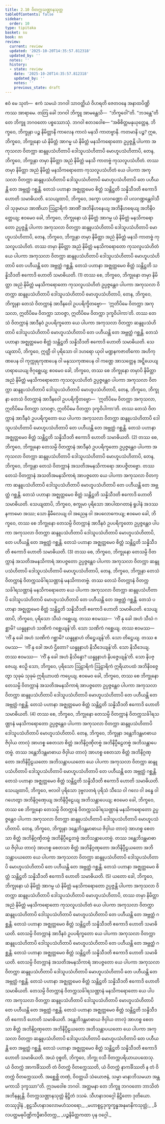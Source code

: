 ```yaml
---
title: 2.10 ဝိတက္ကသဏ္ဌာနသုတ္တ
tableOfContents: false
sidebar:
  order: 10
type: tipitaka
basket: su
book: mn
review:
  current: review
  updated: '2025-10-20T14:35:57.812318'
  updated_by: ''
  notes: ''
  history:
  - state: review
    date: '2025-10-20T14:35:57.812318'
    updated_by: ''
    notes: ''
    previous_state: draft
---
```



<DynamicBreadcrumb />


<ReviewStatus review={frontmatter.review} showDetails={true} />

<HypothesisAnnotation frontmatter={frontmatter} />

<Division number="216" book="mn" e="ch" v="24">

<Paragraph number="734" book="mn">
ဧဝံ မေ သုတံ—  ဧကံ သမယံ ဘဂဝါ သာဝတ္ထိယံ ဝိဟရတိ ဇေတဝနေ အနာထပိဏ္ဍိကဿ အာရာမေ. တတြ ခေါ ဘဂဝါ ဘိက္ခူ အာမန္တေသိ—  “ဘိက္ခဝေါ”တိ. “ဘဒန္တေ”တိ တေ ဘိက္ခူ ဘဂဝတော ပစ္စဿောသုံ. ဘဂဝါ ဧတဒဝေါစ—
</Paragraph>

<Paragraph number="735" book="mn">
“အဓိစိတ္တမနုယုတ္တေန, ဘိက္ခဝေ, ဘိက္ခုနာ ပဉ္စ နိမိတ္တာနိ ကာလေန ကာလံ မနသိ ကာတဗ္ဗာနိ. ကတမာနိ ပဉ္စ? ဣဓ, ဘိက္ခဝေ, ဘိက္ခုနော ယံ နိမိတ္တံ အာဂမ္မ ယံ နိမိတ္တံ မနသိကရောတော ဥပ္ပဇ္ဇန္တိ ပါပကာ အကုသလာ ဝိတက္ကာ ဆန္ဒူပသံဟိတာပိ ဒေါသူပသံဟိတာပိ မောဟူပသံဟိတာပိ, တေန, ဘိက္ခဝေ, ဘိက္ခုနာ တမှာ နိမိတ္တာ အညံ နိမိတ္တံ မနသိ ကာတဗ္ဗံ ကုသလူပသံဟိတံ. တဿ တမှာ နိမိတ္တာ အညံ နိမိတ္တံ မနသိကရောတော ကုသလူပသံဟိတံ ယေ ပါပကာ အကုသလာ ဝိတက္ကာ ဆန္ဒူပသံဟိတာပိ ဒေါသူပသံဟိတာပိ မောဟူပသံဟိတာပိ တေ ပဟီယန္တိ တေ အဗ္ဘတ္ထံ ဂစ္ဆန္တိ. တေသံ ပဟာနာ အဇ္ဈတ္တမေဝ စိတ္တံ သန္တိဋ္ဌတိ သန္နိသီဒတိ ဧကောဒိ ဟောတိ သမာဓိယတိ. သေယျထာပိ, ဘိက္ခဝေ, ဒက္ခော ပလဂဏ္ဍော ဝါ ပလဂဏ္ဍန္တေဝါသီ ဝါ သုခုမာယ အာဏိယာ ဩဠာရိကံ အာဏိံ အဘိနိဟနေယျ အဘိနီဟရေယျ အဘိနိဝတ္တေယျ; ဧဝမေဝ ခေါ, ဘိက္ခဝေ, ဘိက္ခုနော ယံ နိမိတ္တံ အာဂမ္မ ယံ နိမိတ္တံ မနသိကရောတော ဥပ္ပဇ္ဇန္တိ ပါပကာ အကုသလာ ဝိတက္ကာ ဆန္ဒူပသံဟိတာပိ ဒေါသူပသံဟိတာပိ မောဟူပသံဟိတာပိ, တေန, ဘိက္ခဝေ, ဘိက္ခုနာ တမှာ နိမိတ္တာ အညံ နိမိတ္တံ မနသိ ကာတဗ္ဗံ ကုသလူပသံဟိတံ. တဿ တမှာ နိမိတ္တာ အညံ နိမိတ္တံ မနသိကရောတော ကုသလူပသံဟိတံ ယေ ပါပကာ အကုသလာ ဝိတက္ကာ ဆန္ဒူပသံဟိတာပိ ဒေါသူပသံဟိတာပိ မောဟူပသံဟိတာပိ တေ ပဟီယန္တိ တေ အဗ္ဘတ္ထံ ဂစ္ဆန္တိ. တေသံ ပဟာနာ အဇ္ဈတ္တမေဝ စိတ္တံ သန္တိဋ္ဌတိ သန္နိသီဒတိ ဧကောဒိ ဟောတိ သမာဓိယတိ. (1)
</Paragraph>

</Division>
<Division number="217" book="mn" e="ch" v="24">

<Paragraph number="736" book="mn">
တဿ စေ, ဘိက္ခဝေ, ဘိက္ခုနော တမှာ နိမိတ္တာ အညံ နိမိတ္တံ မနသိကရောတော ကုသလူပသံဟိတံ ဥပ္ပဇ္ဇန္တေဝ ပါပကာ အကုသလာ ဝိတက္ကာ ဆန္ဒူပသံဟိတာပိ ဒေါသူပသံဟိတာပိ မောဟူပသံဟိတာပိ, တေန, ဘိက္ခဝေ, ဘိက္ခုနာ တေသံ ဝိတက္ကာနံ အာဒီနဝေါ ဥပပရိက္ခိတဗ္ဗော—  ‘ဣတိပိမေ ဝိတက္ကာ အကုသလာ, ဣတိပိမေ ဝိတက္ကာ သာဝဇ္ဇာ, ဣတိပိမေ ဝိတက္ကာ ဒုက္ခဝိပါကာ’တိ. တဿ တေသံ ဝိတက္ကာနံ အာဒီနဝံ ဥပပရိက္ခတော ယေ ပါပကာ အကုသလာ ဝိတက္ကာ ဆန္ဒူပသံဟိတာပိ ဒေါသူပသံဟိတာပိ မောဟူပသံဟိတာပိ တေ ပဟီယန္တိ တေ အဗ္ဘတ္ထံ ဂစ္ဆန္တိ. တေသံ ပဟာနာ အဇ္ဈတ္တမေဝ စိတ္တံ သန္တိဋ္ဌတိ သန္နိသီဒတိ ဧကောဒိ ဟောတိ သမာဓိယတိ. သေယျထာပိ, ဘိက္ခဝေ, ဣတ္ထီ ဝါ ပုရိသော ဝါ ဒဟရော ယုဝါ မဏ္ဍနကဇာတိကော အဟိကုဏပေန ဝါ ကုက္ကုရကုဏပေန ဝါ မနုဿကုဏပေန ဝါ ကဏ္ဌေ အာသတ္တေန အဋ္ဋိယေယျ ဟရာယေယျ ဇိဂုစ္ဆေယျ; ဧဝမေဝ ခေါ, ဘိက္ခဝေ, တဿ စေ ဘိက္ခုနော တမှာပိ နိမိတ္တာ အညံ နိမိတ္တံ မနသိကရောတော ကုသလူပသံဟိတံ ဥပ္ပဇ္ဇန္တေဝ ပါပကာ အကုသလာ ဝိတက္ကာ ဆန္ဒူပသံဟိတာပိ ဒေါသူပသံဟိတာပိ မောဟူပသံဟိတာပိ, တေန, ဘိက္ခဝေ, ဘိက္ခုနာ တေသံ ဝိတက္ကာနံ အာဒီနဝေါ ဥပပရိက္ခိတဗ္ဗော—  ‘ဣတိပိမေ ဝိတက္ကာ အကုသလာ, ဣတိပိမေ ဝိတက္ကာ သာဝဇ္ဇာ, ဣတိပိမေ ဝိတက္ကာ ဒုက္ခဝိပါကာ’တိ. တဿ တေသံ ဝိတက္ကာနံ အာဒီနဝံ ဥပပရိက္ခတော ယေ ပါပကာ အကုသလာ ဝိတက္ကာ ဆန္ဒူပသံဟိတာပိ ဒေါသူပသံဟိတာပိ မောဟူပသံဟိတာပိ တေ ပဟီယန္တိ တေ အဗ္ဘတ္ထံ ဂစ္ဆန္တိ. တေသံ ပဟာနာ အဇ္ဈတ္တမေဝ စိတ္တံ သန္တိဋ္ဌတိ သန္နိသီဒတိ ဧကောဒိ ဟောတိ သမာဓိယတိ. (2)
</Paragraph>

</Division>
<Division number="218" book="mn" e="ch" v="24">

<Paragraph number="737" book="mn">
တဿ စေ, ဘိက္ခဝေ, ဘိက္ခုနော တေသမ္ပိ ဝိတက္ကာနံ အာဒီနဝံ ဥပပရိက္ခတော ဥပ္ပဇ္ဇန္တေဝ ပါပကာ အကုသလာ ဝိတက္ကာ ဆန္ဒူပသံဟိတာပိ ဒေါသူပသံဟိတာပိ မောဟူပသံဟိတာပိ, တေန, ဘိက္ခဝေ, ဘိက္ခုနာ တေသံ ဝိတက္ကာနံ အသတိအမနသိကာရော အာပဇ္ဇိတဗ္ဗော. တဿ တေသံ ဝိတက္ကာနံ အသတိအမနသိကာရံ အာပဇ္ဇတော ယေ ပါပကာ အကုသလာ ဝိတက္ကာ ဆန္ဒူပသံဟိတာပိ ဒေါသူပသံဟိတာပိ မောဟူပသံဟိတာပိ တေ ပဟီယန္တိ တေ အဗ္ဘတ္ထံ ဂစ္ဆန္တိ. တေသံ ပဟာနာ အဇ္ဈတ္တမေဝ စိတ္တံ သန္တိဋ္ဌတိ သန္နိသီဒတိ ဧကောဒိ ဟောတိ သမာဓိယတိ. သေယျထာပိ, ဘိက္ခဝေ, စက္ခုမာ ပုရိသော အာပါထဂတာနံ ရူပါနံ အဒဿနကာမော အဿ; သော နိမီလေယျ ဝါ အညေန ဝါ အပလောကေယျ; ဧဝမေဝ ခေါ, ဘိက္ခဝေ, တဿ စေ ဘိက္ခုနော တေသမ္ပိ ဝိတက္ကာနံ အာဒီနဝံ ဥပပရိက္ခတော ဥပ္ပဇ္ဇန္တေဝ ပါပကာ အကုသလာ ဝိတက္ကာ ဆန္ဒူပသံဟိတာပိ ဒေါသူပသံဟိတာပိ မောဟူပသံဟိတာပိ, တေ ပဟီယန္တိ တေ အဗ္ဘတ္ထံ ဂစ္ဆန္တိ. တေသံ ပဟာနာ အဇ္ဈတ္တမေဝ စိတ္တံ သန္တိဋ္ဌတိ သန္နိသီဒတိ ဧကောဒိ ဟောတိ သမာဓိယတိ. (3)
</Paragraph>

</Division>
<Division number="219" book="mn" e="ch" v="24">

<Paragraph number="738" book="mn">
တဿ စေ, ဘိက္ခဝေ, ဘိက္ခုနော တေသမ္ပိ ဝိတက္ကာနံ အသတိအမနသိကာရံ အာပဇ္ဇတော ဥပ္ပဇ္ဇန္တေဝ ပါပကာ အကုသလာ ဝိတက္ကာ ဆန္ဒူပသံဟိတာပိ ဒေါသူပသံဟိတာပိ မောဟူပသံဟိတာပိ, တေန, ဘိက္ခဝေ, ဘိက္ခုနာ တေသံ ဝိတက္ကာနံ ဝိတက္ကသင်္ခါရသဏ္ဌာနံ မနသိကာတဗ္ဗံ. တဿ တေသံ ဝိတက္ကာနံ ဝိတက္ကသင်္ခါရသဏ္ဌာနံ မနသိကရောတော ယေ ပါပကာ အကုသလာ ဝိတက္ကာ ဆန္ဒူပသံဟိတာပိ ဒေါသူပသံဟိတာပိ မောဟူပသံဟိတာပိ တေ ပဟီယန္တိ တေ အဗ္ဘတ္ထံ ဂစ္ဆန္တိ. တေသံ ပဟာနာ အဇ္ဈတ္တမေဝ စိတ္တံ သန္တိဋ္ဌတိ သန္နိသီဒတိ ဧကောဒိ ဟောတိ သမာဓိယတိ. သေယျထာပိ, ဘိက္ခဝေ, ပုရိသော သီဃံ ဂစ္ဆေယျ. တဿ ဧဝမဿ—  ‘ကိံ နု ခေါ အဟံ သီဃံ ဂစ္ဆာမိ? ယန္နူနာဟံ သဏိကံ ဂစ္ဆေယျန်’တိ. သော သဏိကံ ဂစ္ဆေယျ. တဿ ဧဝမဿ—  ‘ကိံ နု ခေါ အဟံ သဏိကံ ဂစ္ဆာမိ? ယန္နူနာဟံ တိဋ္ဌေယျန်’တိ. သော တိဋ္ဌေယျ. တဿ ဧဝမဿ—  ‘ကိံ နု ခေါ အဟံ ဌိတော? ယန္နူနာဟံ နိသီဒေယျန်’တိ. သော နိသီဒေယျ. တဿ ဧဝမဿ—  ‘ကိံ နု ခေါ အဟံ နိသိန္နော? ယန္နူနာဟံ နိပဇ္ဇေယျန်’တိ. သော နိပဇ္ဇေယျ. ဧဝဉှိ သော, ဘိက္ခဝေ, ပုရိသော ဩဠာရိကံ ဩဠာရိကံ ဣရိယာပထံ အဘိနိဝဇ္ဇေတွာ သုခုမံ သုခုမံ ဣရိယာပထံ ကပ္ပေယျ. ဧဝမေဝ ခေါ, ဘိက္ခဝေ, တဿ စေ ဘိက္ခုနော တေသမ္ပိ ဝိတက္ကာနံ အသတိအမနသိကာရံ အာပဇ္ဇတော ဥပ္ပဇ္ဇန္တေဝ ပါပကာ အကုသလာ ဝိတက္ကာ ဆန္ဒူပသံဟိတာပိ ဒေါသူပသံဟိတာပိ မောဟူပသံဟိတာပိ တေ ပဟီယန္တိ တေ အဗ္ဘတ္ထံ ဂစ္ဆန္တိ. တေသံ ပဟာနာ အဇ္ဈတ္တမေဝ စိတ္တံ သန္တိဋ္ဌတိ သန္နိသီဒတိ ဧကောဒိ ဟောတိ သမာဓိယတိ. (4)
</Paragraph>

</Division>
<Division number="220" book="mn" e="ch" v="24">

<Paragraph number="739" book="mn">
တဿ စေ, ဘိက္ခဝေ, ဘိက္ခုနော တေသမ္ပိ ဝိတက္ကာနံ ဝိတက္ကသင်္ခါရသဏ္ဌာနံ မနသိကရောတော ဥပ္ပဇ္ဇန္တေဝ ပါပကာ အကုသလာ ဝိတက္ကာ ဆန္ဒူပသံဟိတာပိ ဒေါသူပသံဟိတာပိ မောဟူပသံဟိတာပိ. တေန, ဘိက္ခဝေ, ဘိက္ခုနာ ဒန္တေဘိဒန္တမာဓာယ ဇိဝှါယ တာလုံ အာဟစ္စ စေတသာ စိတ္တံ အဘိနိဂ္ဂဏှိတဗ္ဗံ အဘိနိပ္ပီဠေတဗ္ဗံ အဘိသန္တာပေတဗ္ဗံ. တဿ ဒန္တေဘိဒန္တမာဓာယ ဇိဝှါယ တာလုံ အာဟစ္စ စေတသာ စိတ္တံ အဘိနိဂ္ဂဏှတော အဘိနိပ္ပီဠယတော အဘိသန္တာပယတော ယေ ပါပကာ အကုသလာ ဝိတက္ကာ ဆန္ဒူပသံဟိတာပိ ဒေါသူပသံဟိတာပိ မောဟူပသံဟိတာပိ တေ ပဟီယန္တိ တေ အဗ္ဘတ္ထံ ဂစ္ဆန္တိ. တေသံ ပဟာနာ အဇ္ဈတ္တမေဝ စိတ္တံ သန္တိဋ္ဌတိ သန္နိသီဒတိ ဧကောဒိ ဟောတိ သမာဓိယတိ. သေယျထာပိ, ဘိက္ခဝေ, ဗလဝါ ပုရိသော ဒုဗ္ဗလတရံ ပုရိသံ သီသေ ဝါ ဂလေ ဝါ ခန္ဓေ ဝါ ဂဟေတွာ အဘိနိဂ္ဂဏှေယျ အဘိနိပ္ပီဠေယျ အဘိသန္တာပေယျ; ဧဝမေဝ ခေါ, ဘိက္ခဝေ, တဿ စေ ဘိက္ခုနော တေသမ္ပိ ဝိတက္ကာနံ ဝိတက္ကသင်္ခါရသဏ္ဌာနံ မနသိကရောတော ဥပ္ပဇ္ဇန္တေဝ ပါပကာ အကုသလာ ဝိတက္ကာ ဆန္ဒူပသံဟိတာပိ ဒေါသူပသံဟိတာပိ မောဟူပသံဟိတာပိ. တေန, ဘိက္ခဝေ, ဘိက္ခုနာ ဒန္တေဘိဒန္တမာဓာယ ဇိဝှါယ တာလုံ အာဟစ္စ စေတသာ စိတ္တံ အဘိနိဂ္ဂဏှိတဗ္ဗံ အဘိနိပ္ပီဠေတဗ္ဗံ အဘိသန္တာပေတဗ္ဗံ. တဿ ဒန္တေဘိဒန္တမာဓာယ ဇိဝှါယ တာလုံ အာဟစ္စ စေတသာ စိတ္တံ အဘိနိဂ္ဂဏှတော အဘိနိပ္ပီဠယတော အဘိသန္တာပယတော ယေ ပါပကာ အကုသလာ ဝိတက္ကာ ဆန္ဒူပသံဟိတာပိ ဒေါသူပသံဟိတာပိ မောဟူပသံဟိတာပိ တေ ပဟီယန္တိ တေ အဗ္ဘတ္ထံ ဂစ္ဆန္တိ. တေသံ ပဟာနာ အဇ္ဈတ္တမေဝ စိတ္တံ သန္တိဋ္ဌတိ သန္နိသီဒတိ ဧကောဒိ ဟောတိ သမာဓိယတိ. (5)
</Paragraph>

</Division>
<Division number="221" book="mn" e="ch" v="24">

<Paragraph number="740" book="mn">
ယတော ခေါ, ဘိက္ခဝေ, ဘိက္ခုနော ယံ နိမိတ္တံ အာဂမ္မ ယံ နိမိတ္တံ မနသိကရောတော ဥပ္ပဇ္ဇန္တိ ပါပကာ အကုသလာ ဝိတက္ကာ ဆန္ဒူပသံဟိတာပိ ဒေါသူပသံဟိတာပိ မောဟူပသံဟိတာပိ, တဿ တမှာ နိမိတ္တာ အညံ နိမိတ္တံ မနသိကရောတော ကုသလူပသံဟိတံ ယေ ပါပကာ အကုသလာ ဝိတက္ကာ ဆန္ဒူပသံဟိတာပိ ဒေါသူပသံဟိတာပိ မောဟူပသံဟိတာပိ တေ ပဟီယန္တိ တေ အဗ္ဘတ္ထံ ဂစ္ဆန္တိ. တေသံ ပဟာနာ အဇ္ဈတ္တမေဝ စိတ္တံ သန္တိဋ္ဌတိ သန္နိသီဒတိ ဧကောဒိ ဟောတိ သမာဓိယတိ. တေသမ္ပိ ဝိတက္ကာနံ အာဒီနဝံ ဥပပရိက္ခတော ယေ ပါပကာ အကုသလာ ဝိတက္ကာ ဆန္ဒူပသံဟိတာပိ ဒေါသူပသံဟိတာပိ မောဟူပသံဟိတာပိ တေ ပဟီယန္တိ တေ အဗ္ဘတ္ထံ ဂစ္ဆန္တိ. တေသံ ပဟာနာ အဇ္ဈတ္တမေဝ စိတ္တံ သန္တိဋ္ဌတိ သန္နိသီဒတိ ဧကောဒိ ဟောတိ သမာဓိယတိ. တေသမ္ပိ ဝိတက္ကာနံ အသတိအမနသိကာရံ အာပဇ္ဇတော ယေ ပါပကာ အကုသလာ ဝိတက္ကာ ဆန္ဒူပသံဟိတာပိ ဒေါသူပသံဟိတာပိ မောဟူပသံဟိတာပိ တေ ပဟီယန္တိ တေ အဗ္ဘတ္ထံ ဂစ္ဆန္တိ. တေသံ ပဟာနာ အဇ္ဈတ္တမေဝ စိတ္တံ သန္တိဋ္ဌတိ သန္နိသီဒတိ ဧကောဒိ ဟောတိ သမာဓိယတိ. တေသမ္ပိ ဝိတက္ကာနံ ဝိတက္ကသင်္ခါရသဏ္ဌာနံ မနသိကရောတော ယေ ပါပကာ အကုသလာ ဝိတက္ကာ ဆန္ဒူပသံဟိတာပိ ဒေါသူပသံဟိတာပိ မောဟူပသံဟိတာပိ တေ ပဟီယန္တိ တေ အဗ္ဘတ္ထံ ဂစ္ဆန္တိ. တေသံ ပဟာနာ အဇ္ဈတ္တမေဝ စိတ္တံ သန္တိဋ္ဌတိ သန္နိသီဒတိ ဧကောဒိ ဟောတိ သမာဓိယတိ. ဒန္တေဘိဒန္တမာဓာယ ဇိဝှါယ တာလုံ အာဟစ္စ စေတသာ စိတ္တံ အဘိနိဂ္ဂဏှတော အဘိနိပ္ပီဠယတော အဘိသန္တာပယတော ယေ ပါပကာ အကုသလာ ဝိတက္ကာ ဆန္ဒူပသံဟိတာပိ ဒေါသူပသံဟိတာပိ မောဟူပသံဟိတာပိ တေ ပဟီယန္တိ တေ အဗ္ဘတ္ထံ ဂစ္ဆန္တိ. တေသံ ပဟာနာ အဇ္ဈတ္တမေဝ စိတ္တံ သန္တိဋ္ဌတိ သန္နိသီဒတိ ဧကောဒိ ဟောတိ သမာဓိယတိ. အယံ ဝုစ္စတိ, ဘိက္ခဝေ, ဘိက္ခု ဝသီ ဝိတက္ကပရိယာယပထေသု. ယံ ဝိတက္ကံ အာကင်္ခိဿတိ တံ ဝိတက္ကံ ဝိတက္ကေဿတိ, ယံ ဝိတက္ကံ နာကင်္ခိဿတိ န တံ ဝိတက္ကံ ဝိတက္ကေဿတိ. အစ္ဆေစ္ဆိ တဏှံ, ဝိဝတ္တယိ သံယောဇနံ, သမ္မာ မာနာဘိသမယာ အန္တမကာသိ ဒုက္ခဿာ”တိ.
</Paragraph>

<Paragraph number="741" book="mn">
ဣဒမဝေါစ ဘဂဝါ. အတ္တမနာ တေ ဘိက္ခူ ဘဂဝတော ဘာသိတံ အဘိနန္ဒုန္တိ.

</Paragraph>
</Division>

<Paragraph number="742" type="center" book="mn">
ဝိတက္ကသဏ္ဌာနသုတ္တံ နိဋ္ဌိတံ ဒသမံ.



</Paragraph>

<Paragraph number="743" type="center" book="mn">
သီဟနာဒဝဂ္ဂေါ နိဋ္ဌိတော ဒုတိယော.



</Paragraph>

<Paragraph number="744" type="center" book="mn">
တဿုဒ္ဒါနံ


</Paragraph>

<Paragraph number="745" type="verses" book="mn">
_စူဠသီဟနာဒလောမဟံသဝရော,_  
_မဟာစူဠဒုက္ခက္ခန္ဓအနုမာနိကသုတ္တံ;_  
_ခိလပတ္ထမဓုပိဏ္ဍိကဒွိဓာဝိတက္က,_  
_ပဉ္စနိမိတ္တကထာ ပုန ဝဂ္ဂေါ._
</Paragraph>